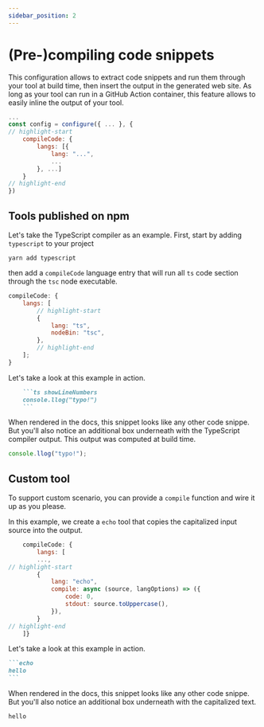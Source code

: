 ```yaml
---
sidebar_position: 2
---
```


# (Pre-)compiling code snippets

This configuration allows to extract code snippets and run them through your tool at build time, then insert the
output in the generated web site. As long as your tool can run in a GitHub Action container, this feature allows to easily
inline the output of your tool.

```js title="website/docusaurus.config.js"
...
const config = configure({ ... }, {
// highlight-start
    compileCode: {
        langs: [{
            lang: "...",
            ...
        }, ...]
    }
// highlight-end
})
```

## Tools published on npm

Let's take the TypeScript compiler as an example. First, start by adding `typescript` to your project

```basn npm2yarn
yarn add typescript
```

then add a `compileCode` language entry that will run all `ts` code section through the `tsc` node executable.

```js title="website/docusaurus.config.js"
compileCode: {
    langs: [
        // highlight-start
        {
            lang: "ts",
            nodeBin: "tsc",
        },
        // highlight-end
    ];
}
```

Let's take a look at this example in action.

````markdown
    ```ts showLineNumbers
    console.llog("typo!")
    ```
````

When rendered in the docs, this snippet looks like any other code snippe. But you'll also notice an additional box
underneath with the TypeScript compiler output. This output was computed at build time.

```ts showLineNumbers
console.llog("typo!");
```

## Custom tool

To support custom scenario, you can provide a `compile` function
and wire it up as you please.

In this example, we create a `echo` tool that copies the capitalized input source
into the output.

```js title="website/docusaurus.config.js"
    compileCode: {
        langs: [
        ...,
// highlight-start
        {
            lang: "echo",
            compile: async (source, langOptions) => ({
                code: 0,
                stdout: source.toUppercase(),
            }),
        }
// highlight-end
    ]}
```

Let's take a look at this example in action.

````markdown
```echo
hello
```
````

When rendered in the docs, this snippet looks like any other code snippe.
But you'll also notice an additional box
underneath with the capitalized text.

```echo
hello
```
